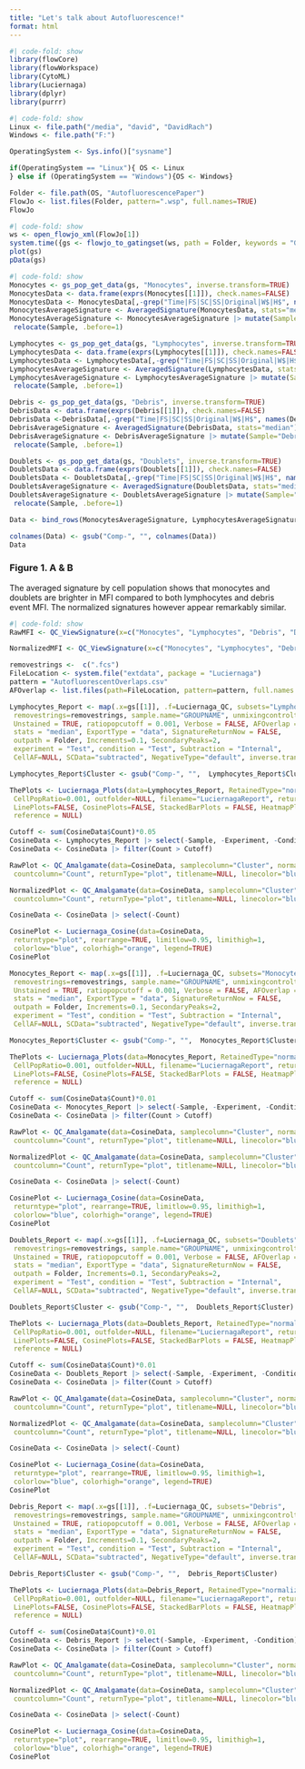 ```yaml
---
title: "Let's talk about Autofluorescence!"
format: html
---
```


```r
#| code-fold: show
library(flowCore)
library(flowWorkspace)
library(CytoML)
library(Luciernaga)
library(dplyr)
library(purrr)
```


```r
#| code-fold: show
Linux <- file.path("/media", "david", "DavidRach")
Windows <- file.path("F:")

OperatingSystem <- Sys.info()["sysname"]

if(OperatingSystem == "Linux"){ OS <- Linux
} else if (OperatingSystem == "Windows"){OS <- Windows}

Folder <- file.path(OS, "AutofluorescencePaper")
FlowJo <- list.files(Folder, pattern=".wsp", full.names=TRUE)
FlowJo
```

```r
#| code-fold: show
ws <- open_flowjo_xml(FlowJo[1])
system.time({gs <- flowjo_to_gatingset(ws, path = Folder, keywords = "GROUPNAME")})
plot(gs)
pData(gs)
```


```r
#| code-fold: show
Monocytes <- gs_pop_get_data(gs, "Monocytes", inverse.transform=TRUE)
MonocytesData <- data.frame(exprs(Monocytes[[1]]), check.names=FALSE)
MonocytesData <- MonocytesData[,-grep("Time|FS|SC|SS|Original|W$|H$", names(MonocytesData))]
MonocytesAverageSignature <- AveragedSignature(MonocytesData, stats="median")
MonocytesAverageSignature <- MonocytesAverageSignature |> mutate(Sample="Monocytes") |>
 relocate(Sample, .before=1)

Lymphocytes <- gs_pop_get_data(gs, "Lymphocytes", inverse.transform=TRUE)
LymphocytesData <- data.frame(exprs(Lymphocytes[[1]]), check.names=FALSE)
LymphocytesData <- LymphocytesData[,-grep("Time|FS|SC|SS|Original|W$|H$", names(LymphocytesData))]
LymphocytesAverageSignature <- AveragedSignature(LymphocytesData, stats="median")
LymphocytesAverageSignature <- LymphocytesAverageSignature |> mutate(Sample="Lymphocytes") |>
 relocate(Sample, .before=1)

Debris <- gs_pop_get_data(gs, "Debris", inverse.transform=TRUE)
DebrisData <- data.frame(exprs(Debris[[1]]), check.names=FALSE)
DebrisData <-DebrisData[,-grep("Time|FS|SC|SS|Original|W$|H$", names(DebrisData))]
DebrisAverageSignature <- AveragedSignature(DebrisData, stats="median")
DebrisAverageSignature <- DebrisAverageSignature |> mutate(Sample="Debris") |>
 relocate(Sample, .before=1)

Doublets <- gs_pop_get_data(gs, "Doublets", inverse.transform=TRUE)
DoubletsData <- data.frame(exprs(Doublets[[1]]), check.names=FALSE)
DoubletsData <- DoubletsData[,-grep("Time|FS|SC|SS|Original|W$|H$", names(DoubletsData))]
DoubletsAverageSignature <- AveragedSignature(DoubletsData, stats="median")
DoubletsAverageSignature <- DoubletsAverageSignature |> mutate(Sample="Doublets") |>
 relocate(Sample, .before=1)

Data <- bind_rows(MonocytesAverageSignature, LymphocytesAverageSignature, DebrisAverageSignature, DoubletsAverageSignature)

colnames(Data) <- gsub("Comp-", "", colnames(Data))
Data
```

### Figure 1. A & B 
The averaged signature by cell population shows that monocytes and doublets are brighter in MFI compared to both lymphocytes and debris event MFI. The normalized signatures however appear remarkably similar. 

```r
#| code-fold: show
RawMFI <- QC_ViewSignature(x=c("Monocytes", "Lymphocytes", "Debris", "Doublets"), data=Data, Normalize=FALSE)

NormalizedMFI <- QC_ViewSignature(x=c("Monocytes", "Lymphocytes", "Debris", "Doublets"), data=Data, Normalize=TRUE)
```

```r
removestrings <-  c(".fcs")
FileLocation <- system.file("extdata", package = "Luciernaga")
pattern = "AutofluorescentOverlaps.csv"
AFOverlap <- list.files(path=FileLocation, pattern=pattern, full.names = TRUE)
```

```r
Lymphocytes_Report <- map(.x=gs[[1]], .f=Luciernaga_QC, subsets="Lymphocytes",
 removestrings=removestrings, sample.name="GROUPNAME", unmixingcontroltype = "cells",
 Unstained = TRUE, ratiopopcutoff = 0.001, Verbose = FALSE, AFOverlap = AFOverlap,
 stats = "median", ExportType = "data", SignatureReturnNow = FALSE,
 outpath = Folder, Increments=0.1, SecondaryPeaks=2,
 experiment = "Test", condition = "Test", Subtraction = "Internal",
 CellAF=NULL, SCData="subtracted", NegativeType="default", inverse.transform=TRUE) %>% bind_rows()

Lymphocytes_Report$Cluster <- gsub("Comp-", "",  Lymphocytes_Report$Cluster)

ThePlots <- Luciernaga_Plots(data=Lymphocytes_Report, RetainedType="normalized",
 CellPopRatio=0.001, outfolder=NULL, filename="LuciernagaReport", returntype="plots",
 LinePlots=FALSE, CosinePlots=FALSE, StackedBarPlots = FALSE, HeatmapPlots = TRUE,
 reference = NULL)

Cutoff <- sum(CosineData$Count)*0.05
CosineData <- Lymphocytes_Report |> select(-Sample, -Experiment, -Condition) 
CosineData <- CosineData |> filter(Count > Cutoff)

RawPlot <- QC_Amalgamate(data=CosineData, samplecolumn="Cluster", normalize=FALSE,
 countcolumn="Count", returnType="plot", titlename=NULL, linecolor="blue", legend=FALSE)

NormalizedPlot <- QC_Amalgamate(data=CosineData, samplecolumn="Cluster", normalize=TRUE,
 countcolumn="Count", returnType="plot", titlename=NULL, linecolor="blue", legend=FALSE)

CosineData <- CosineData |> select(-Count)

CosinePlot <- Luciernaga_Cosine(data=CosineData,
 returntype="plot", rearrange=TRUE, limitlow=0.95, limithigh=1,
 colorlow="blue", colorhigh="orange", legend=TRUE)
CosinePlot
```

```r
Monocytes_Report <- map(.x=gs[[1]], .f=Luciernaga_QC, subsets="Monocytes",
 removestrings=removestrings, sample.name="GROUPNAME", unmixingcontroltype = "cells",
 Unstained = TRUE, ratiopopcutoff = 0.001, Verbose = FALSE, AFOverlap = AFOverlap,
 stats = "median", ExportType = "data", SignatureReturnNow = FALSE,
 outpath = Folder, Increments=0.1, SecondaryPeaks=2,
 experiment = "Test", condition = "Test", Subtraction = "Internal",
 CellAF=NULL, SCData="subtracted", NegativeType="default", inverse.transform=TRUE) %>% bind_rows()

Monocytes_Report$Cluster <- gsub("Comp-", "",  Monocytes_Report$Cluster)

ThePlots <- Luciernaga_Plots(data=Monocytes_Report, RetainedType="normalized",
 CellPopRatio=0.001, outfolder=NULL, filename="LuciernagaReport", returntype="plots",
 LinePlots=FALSE, CosinePlots=FALSE, StackedBarPlots = FALSE, HeatmapPlots = TRUE,
 reference = NULL)

Cutoff <- sum(CosineData$Count)*0.01
CosineData <- Monocytes_Report |> select(-Sample, -Experiment, -Condition) 
CosineData <- CosineData |> filter(Count > Cutoff)

RawPlot <- QC_Amalgamate(data=CosineData, samplecolumn="Cluster", normalize=FALSE,
 countcolumn="Count", returnType="plot", titlename=NULL, linecolor="blue", legend=FALSE)

NormalizedPlot <- QC_Amalgamate(data=CosineData, samplecolumn="Cluster", normalize=TRUE,
 countcolumn="Count", returnType="plot", titlename=NULL, linecolor="blue", legend=FALSE)

CosineData <- CosineData |> select(-Count)

CosinePlot <- Luciernaga_Cosine(data=CosineData,
 returntype="plot", rearrange=TRUE, limitlow=0.95, limithigh=1,
 colorlow="blue", colorhigh="orange", legend=TRUE)
CosinePlot
```

```r
Doublets_Report <- map(.x=gs[[1]], .f=Luciernaga_QC, subsets="Doublets",
 removestrings=removestrings, sample.name="GROUPNAME", unmixingcontroltype = "cells",
 Unstained = TRUE, ratiopopcutoff = 0.001, Verbose = FALSE, AFOverlap = AFOverlap,
 stats = "median", ExportType = "data", SignatureReturnNow = FALSE,
 outpath = Folder, Increments=0.1, SecondaryPeaks=2,
 experiment = "Test", condition = "Test", Subtraction = "Internal",
 CellAF=NULL, SCData="subtracted", NegativeType="default", inverse.transform=TRUE) %>% bind_rows()

Doublets_Report$Cluster <- gsub("Comp-", "",  Doublets_Report$Cluster)

ThePlots <- Luciernaga_Plots(data=Doublets_Report, RetainedType="normalized",
 CellPopRatio=0.001, outfolder=NULL, filename="LuciernagaReport", returntype="plots",
 LinePlots=FALSE, CosinePlots=FALSE, StackedBarPlots = FALSE, HeatmapPlots = TRUE,
 reference = NULL)

Cutoff <- sum(CosineData$Count)*0.01
CosineData <- Doublets_Report |> select(-Sample, -Experiment, -Condition) 
CosineData <- CosineData |> filter(Count > Cutoff)

RawPlot <- QC_Amalgamate(data=CosineData, samplecolumn="Cluster", normalize=FALSE,
 countcolumn="Count", returnType="plot", titlename=NULL, linecolor="blue", legend=FALSE)

NormalizedPlot <- QC_Amalgamate(data=CosineData, samplecolumn="Cluster", normalize=TRUE,
 countcolumn="Count", returnType="plot", titlename=NULL, linecolor="blue", legend=FALSE)

CosineData <- CosineData |> select(-Count)

CosinePlot <- Luciernaga_Cosine(data=CosineData,
 returntype="plot", rearrange=TRUE, limitlow=0.95, limithigh=1,
 colorlow="blue", colorhigh="orange", legend=TRUE)
CosinePlot
```

```r
Debris_Report <- map(.x=gs[[1]], .f=Luciernaga_QC, subsets="Debris",
 removestrings=removestrings, sample.name="GROUPNAME", unmixingcontroltype = "cells",
 Unstained = TRUE, ratiopopcutoff = 0.001, Verbose = FALSE, AFOverlap = AFOverlap,
 stats = "median", ExportType = "data", SignatureReturnNow = FALSE,
 outpath = Folder, Increments=0.1, SecondaryPeaks=2,
 experiment = "Test", condition = "Test", Subtraction = "Internal",
 CellAF=NULL, SCData="subtracted", NegativeType="default", inverse.transform=TRUE) %>% bind_rows()

Debris_Report$Cluster <- gsub("Comp-", "",  Debris_Report$Cluster)

ThePlots <- Luciernaga_Plots(data=Debris_Report, RetainedType="normalized",
 CellPopRatio=0.001, outfolder=NULL, filename="LuciernagaReport", returntype="plots",
 LinePlots=FALSE, CosinePlots=FALSE, StackedBarPlots = FALSE, HeatmapPlots = TRUE,
 reference = NULL)

Cutoff <- sum(CosineData$Count)*0.01
CosineData <- Debris_Report |> select(-Sample, -Experiment, -Condition) 
CosineData <- CosineData |> filter(Count > Cutoff)

RawPlot <- QC_Amalgamate(data=CosineData, samplecolumn="Cluster", normalize=FALSE,
 countcolumn="Count", returnType="plot", titlename=NULL, linecolor="blue", legend=FALSE)

NormalizedPlot <- QC_Amalgamate(data=CosineData, samplecolumn="Cluster", normalize=TRUE,
 countcolumn="Count", returnType="plot", titlename=NULL, linecolor="blue", legend=FALSE)

CosineData <- CosineData |> select(-Count)

CosinePlot <- Luciernaga_Cosine(data=CosineData,
 returntype="plot", rearrange=TRUE, limitlow=0.95, limithigh=1,
 colorlow="blue", colorhigh="orange", legend=TRUE)
CosinePlot
```

